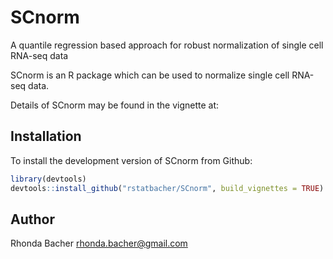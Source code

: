 # SCnorm


A quantile regression based approach for robust normalization of single cell RNA-seq data


SCnorm is an R package which can be used to normalize single cell RNA-seq data. 

Details of SCnorm may be found in the vignette at:

## Installation

To install the development version of SCnorm from Github:
```R
library(devtools)
devtools::install_github("rstatbacher/SCnorm", build_vignettes = TRUE)
```



## Author

Rhonda Bacher <rhonda.bacher@gmail.com>



